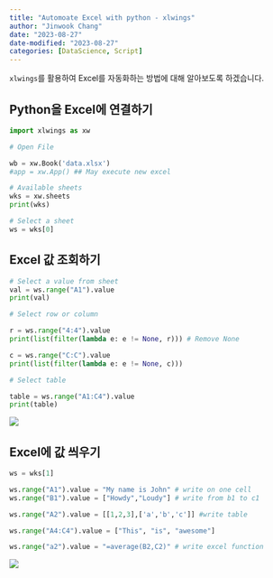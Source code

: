 ```yaml
---
title: "Automoate Excel with python - xlwings"
author: "Jinwook Chang"
date: "2023-08-27"
date-modified: "2023-08-27"
categories: [DataScience, Script]
---
```


`xlwings`를 활용하여 Excel를 자동화하는 방법에 대해 알아보도록 하겠습니다.

## Python을 Excel에 연결하기

```python
import xlwings as xw

# Open File

wb = xw.Book('data.xlsx')
#app = xw.App() ## May execute new excel

# Available sheets
wks = xw.sheets
print(wks)

# Select a sheet
ws = wks[0]

```
## Excel 값 조회하기

```python
# Select a value from sheet
val = ws.range("A1").value
print(val)

# Select row or column

r = ws.range("4:4").value
print(list(filter(lambda e: e != None, r))) # Remove None

c = ws.range("C:C").value
print(list(filter(lambda e: e != None, c)))

# Select table

table = ws.range("A1:C4").value
print(table)
```
![](example_1.png)

## Excel에 값 씌우기

```python
ws = wks[1]

ws.range("A1").value = "My name is John" # write on one cell
ws.range("B1").value = ["Howdy","Loudy"] # write from b1 to c1

ws.range("A2").value = [[1,2,3],['a','b','c']] #write table

ws.range("A4:C4").value = ["This", "is", "awesome"]

ws.range("a2").value = "=average(B2,C2)" # write excel function
```

![](example_2.png)